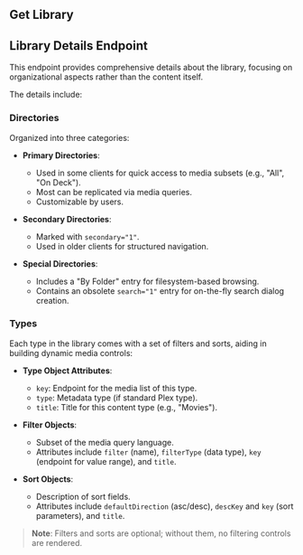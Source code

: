 
## Get Library

<OperationInfo method='get' path='/library/sections/{sectionId}' />

## Library Details Endpoint

This endpoint provides comprehensive details about the library, focusing on organizational aspects rather than the content itself.   

The details include:

### Directories
Organized into three categories:

- **Primary Directories**: 
  - Used in some clients for quick access to media subsets (e.g., "All", "On Deck").
  - Most can be replicated via media queries.
  - Customizable by users.

- **Secondary Directories**:
  - Marked with `secondary="1"`.
  - Used in older clients for structured navigation.

- **Special Directories**:
  - Includes a "By Folder" entry for filesystem-based browsing.
  - Contains an obsolete `search="1"` entry for on-the-fly search dialog creation.

### Types
Each type in the library comes with a set of filters and sorts, aiding in building dynamic media controls:

- **Type Object Attributes**:
  - `key`: Endpoint for the media list of this type.
  - `type`: Metadata type (if standard Plex type).
  - `title`: Title for this content type (e.g., "Movies").

- **Filter Objects**:
  - Subset of the media query language.
  - Attributes include `filter` (name), `filterType` (data type), `key` (endpoint for value range), and `title`.

- **Sort Objects**:
  - Description of sort fields.
  - Attributes include `defaultDirection` (asc/desc), `descKey` and `key` (sort parameters), and `title`.

> **Note**: Filters and sorts are optional; without them, no filtering controls are rendered.


